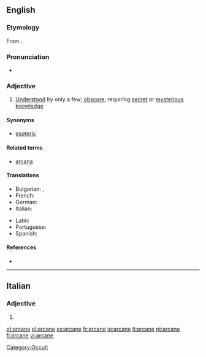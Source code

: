 ==English==

===Etymology===
From {{etyl|la}} {{term|arcanus|lang=la}}.

===Pronunciation===
* {{rhymes|eɪn}}

===Adjective===
{{en-adj}}

# [[understood|Understood]] by only a few; [[obscure]]; requiring [[secret]] or [[mysterious]] [[knowledge]]

====Synonyms====
* [[esoteric]]

====Related terms====
* [[arcana]]

====Translations====
{{trans-top|understood by only a few; obscure}}
* Bulgarian: {{t|bg|тайнствен|sc=Cyrl}},  {{t|bg|езотеричен|sc=Cyrl}}
* French: {{t+|fr|arcane}}
* German: {{t-|de|geheimnisvoll}}
* Italian: {{t+|it|arcano}}
{{trans-mid}}
* Latin: {{t-|la|arcanus}}
* Portuguese: {{t-|pt|arcano}}
* Spanish: {{t-|es|arcano}}
{{trans-bottom}}

====References====
* {{R:1913}}

[[Category:Occult]]

----

==Italian==

===Adjective===
{{infl|it|adjective form|g=f}}

# {{form of|Feminine plural form|[[arcano]]}}

[[et:arcane]]
[[el:arcane]]
[[es:arcane]]
[[fr:arcane]]
[[io:arcane]]
[[lt:arcane]]
[[pt:arcane]]
[[fi:arcane]]
[[vi:arcane]]